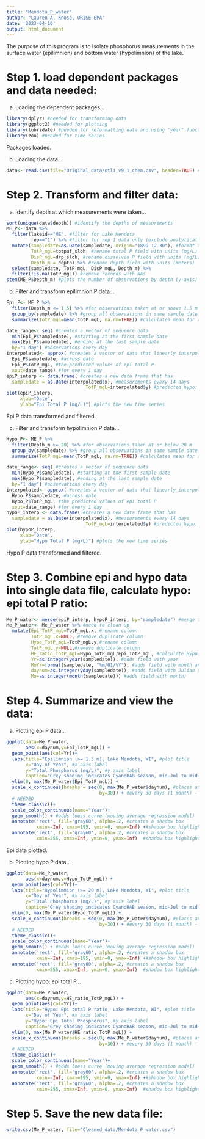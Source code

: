 ```yaml
---
title: "Mendota_P_water"
author: "Lauren A. Knose, ORISE-EPA"
date: '2023-04-10'
output: html_document
---
```


The purpose of this program is to isolate phosphorus measurements in the surface 
water (epilimnion) and bottom water (hypolimnion) of the lake. 

# Step 1. load dependent packages and data needed:

a) Loading the dependent packages...

```r
library(dplyr) #needed for transforming data
library(ggplot2) #needed for plotting
library(lubridate) #needed for reformatting data and using "year" function
library(zoo) #needed for time series
```

Packages loaded.

b) Loading the data...

```r
data<- read.csv(file="Original_data/ntl1_v9_1_chem.csv", header=TRUE) #has nutrient data measured in lake
```

# Step 2. Transform and filter data:

a) Identify depth at which measurements were taken...

```r
sort(unique(data$depth)) #identify the depths of measurements
ME_P<- data %>%
  filter(lakeid=="ME", #filter for Lake Mendota
         rep=="1") %>% #filter for rep 1 data only (exclude analytical reps)
  mutate(sampledate=as.Date(sampledate, origin="1899-12-30"), #format as Date
         TotP_mgL=totpuf_sloh, #rename total P field with units (mg/L)
         DisP_mgL=drp_sloh, #rename dissolved P field with units (mg/L)
         Depth_m = depth) %>% #rename depth field with units (meters)
  select(sampledate, TotP_mgL, DisP_mgL, Depth_m) %>%
  filter(!is.na(TotP_mgL)) #remove records with NAs
stem(ME_P$Depth_m) #plots the number of observations by depth (y-axis)
```

b) Filter and transform epilimnion P data...
```r
Epi_P<- ME_P %>%
  filter(Depth_m <= 1.5) %>% #for observations taken at or above 1.5 m
  group_by(sampledate) %>% #group all observations in same sample date
  summarize(TotP_mgL=mean(TotP_mgL, na.rm=TRUE)) #calculates mean for all depths in epi 

date_range<- seq( #creates a vector of sequence data
  min(Epi_P$sampledate), #starting at the first sample date
  max(Epi_P$sampledate), #ending at the last sample date
  by="1 day") #observations every day  
interpolated<- approx( #creates a vector of data that linearly interpolates 
  Epi_P$sampledate, #across date
  Epi_P$TotP_mgL, #the predicted values of epi total P 
  xout=date_range) #for every 1 day
epiP_interp <- data.frame( #creates a new data frame that has 
  sampledate = as.Date(interpolated$x), #measurements every 14 days
                             TotP_mgL=interpolated$y) #predicted hypo: epi P ratio
plot(epiP_interp,
     xlab="Date",
     ylab="Epi Total P (mg/L)") #plots the new time series
```

Epi P data transformed and filtered.

c) Filter and transform hypolimnion P data...

```r
Hypo_P<- ME_P %>%
  filter(Depth_m >= 20) %>% #for observations taken at or below 20 m
  group_by(sampledate) %>% #group all observations in same sample date
  summarize(TotP_mgL=mean(TotP_mgL, na.rm=TRUE)) #calculates mean for all depths in hypo

date_range<- seq( #creates a vector of sequence data
  min(Hypo_P$sampledate), #starting at the first sample date
  max(Hypo_P$sampledate), #ending at the last sample date
  by="1 day") #observations every day  
interpolated<- approx( #creates a vector of data that linearly interpolates 
  Hypo_P$sampledate, #across date
  Hypo_P$TotP_mgL, #the predicted values of epi total P 
  xout=date_range) #for every 1 day
hypoP_interp <- data.frame( #creates a new data frame that has 
  sampledate = as.Date(interpolated$x), #measurements every 14 days
                             TotP_mgL=interpolated$y) #predicted hypo: epi P ratio
plot(hypoP_interp,
     xlab="Date",
     ylab="Hypo Total P (mg/L)") #plots the new time series

```

Hypo P data transformed and filtered.

# Step 3. Combine epi and hypo data into single data file, calculate hypo: epi total P ratio:

```r
Me_P_water<- merge(epiP_interp, hypoP_interp, by="sampledate") #merge the epi and hypo P by sample date
Me_P_water<- Me_P_water %>% #need to clean up 
  mutate(Epi_TotP_mgL=TotP_mgL.x, #rename column
         TotP_mgL.x=NULL, #remove duplicate column
         Hypo_TotP_mgL=TotP_mgL.y,#rename column
         TotP_mgL.y=NULL,#remove duplicate column
         HE_ratio_TotP_mgL=Hypo_TotP_mgL/Epi_TotP_mgL, #calculate Hypo: Epi total P
         Yr=as.integer(year(sampledate)), #adds field with year
         MoYr=format(sampledate, "%m/01/%Y"), #adds field with month and year
         daynum=as.integer(yday(sampledate)), #adds field with Julian date
         Mo=as.integer(month(sampledate))) #adds field with month)
```



# Step 4. Summarize and view the data:

a) Plotting epi P data...

```r
ggplot(data=Me_P_water, 
       aes(x=daynum,y=Epi_TotP_mgL)) + 
  geom_point(aes(col=Yr))+
  labs(title="Epilimnion (>= 1.5 m), Lake Mendota, WI", #plot title
       x="Day of Year", #x axis label
       y="Total Phosphorus (mg/L)", #y axis label
       caption="Grey shading indicates CyanoHAB season, mid-Jul to mid-Sep.") + 
  ylim(0, max(Me_P_water$Epi_TotP_mgL)) +
  scale_x_continuous(breaks = seq(0, max(Me_P_water$daynum), #places axis tick marks
                                  by=30)) + #every 30 days (1 month) - CHANGE AS
  # NEEDED
  theme_classic()+
  scale_color_continuous(name="Year")+
  geom_smooth() + #adds loess curve (moving average regression model)
  annotate('rect', fill='gray60', alpha=.2, #creates a shadow box 
           xmin=-Inf, xmax=195, ymin=0, ymax=Inf) +#shadow box highlights CyanoHAB season
  annotate('rect', fill='gray60', alpha=.2, #creates a shadow box 
           xmin=255, xmax=Inf, ymin=0, ymax=Inf)  #shadow box highlights CyanoHAB season
```

Epi data plotted.

b) Plotting hypo P data...

```r
ggplot(data=Me_P_water, 
       aes(x=daynum,y=Hypo_TotP_mgL)) + 
  geom_point(aes(col=Yr))+
  labs(title="Hypolimnion (>= 20 m), Lake Mendota, WI", #plot title
       x="Day of Year", #x axis label
       y="TOtal Phosphorus (mg/L)", #y axis label
       caption="Grey shading indicates CyanoHAB season, mid-Jul to mid-Sep.") + 
  ylim(0, max(Me_P_water$Hypo_TotP_mgL)) +
  scale_x_continuous(breaks = seq(0, max(Me_P_water$daynum), #places axis tick marks
                                  by=30)) + #every 30 days (1 month) - CHANGE AS
  # NEEDED
  theme_classic()+
  scale_color_continuous(name="Year")+
  geom_smooth() + #adds loess curve (moving average regression model)
  annotate('rect', fill='gray60', alpha=.2, #creates a shadow box 
           xmin=-Inf, xmax=195, ymin=0, ymax=Inf) +#shadow box highlights CyanoHAB season
  annotate('rect', fill='gray60', alpha=.2, #creates a shadow box 
           xmin=255, xmax=Inf, ymin=0, ymax=Inf)  #shadow box highlights CyanoHAB season
```

c) Plotting hypo: epi total P...

```r
ggplot(data=Me_P_water, 
       aes(x=daynum,y=HE_ratio_TotP_mgL)) + 
  geom_point(aes(col=Yr))+
  labs(title="Hypo: Epi total P ratio, Lake Mendota, WI", #plot title
       x="Day of Year", #x axis label
       y="Hypo: Epi Total Phosphorus", #y axis label
       caption="Grey shading indicates CyanoHAB season, mid-Jul to mid-Sep.") + 
  ylim(0, max(Me_P_water$HE_ratio_TotP_mgL)) +
  scale_x_continuous(breaks = seq(0, max(Me_P_water$daynum), #places axis tick marks
                                  by=30)) + #every 30 days (1 month) - CHANGE AS
  # NEEDED
  theme_classic()+
  scale_color_continuous(name="Year")+
  geom_smooth() + #adds loess curve (moving average regression model)
  annotate('rect', fill='gray60', alpha=.2, #creates a shadow box 
           xmin=-Inf, xmax=195, ymin=0, ymax=Inf) +#shadow box highlights CyanoHAB season
  annotate('rect', fill='gray60', alpha=.2, #creates a shadow box 
           xmin=255, xmax=Inf, ymin=0, ymax=Inf)  #shadow box highlights CyanoHAB season
```

# Step 5. Save the new data file:

```r
write.csv(Me_P_water, file="Cleaned_data/Mendota_P_water.csv")
```
